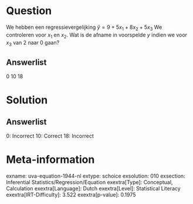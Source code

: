 Question
========

We hebben een regressievergelijking $\hat{y} = 9 + 5x_{1} +
8x_{2} + 5x_{3}$ We controleren voor *x*~1~ en *x*~2~. Wat is de
afname in voorspelde *y* indien we voor *x*~3~ van 2 naar 0 gaan?

Answerlist
----------

0
10
18

Solution
========

Answerlist
----------

0: Incorrect
10: Correct
18: Incorrect

Meta-information
================
exname: uva-equation-1944-nl
extype: schoice
exsolution: 010
exsection: Inferential Statistics/Regression/Equation
exextra[Type]: Conceptual, Calculation
exextra[Language]: Dutch
exextra[Level]: Statistical Literacy
exextra[IRT-Difficulty]: 3.522
exextra[p-value]: 0.1975
